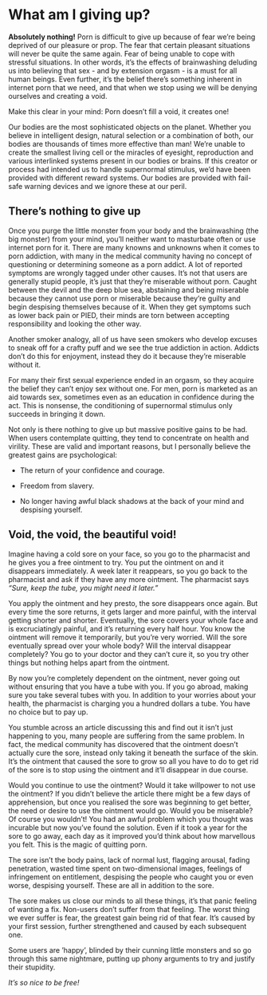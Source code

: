 # What am I giving up?

**Absolutely nothing!** Porn is difficult to give up because of fear we’re being deprived of our pleasure or prop. The fear that certain pleasant situations will never be quite the same again. Fear of being unable to cope with stressful situations. In other words, it's the effects of brainwashing deluding us into believing that sex - and by extension orgasm - is a must for all human beings. Even further, it's the belief there's something inherent in internet porn that we need, and that when we stop using we will be denying ourselves and creating a void.

Make this clear in your mind: Porn doesn’t fill a void, it creates one!

Our bodies are the most sophisticated objects on the planet. Whether you believe in intelligent design, natural selection or a combination of both, our bodies are thousands of times more effective than man! We’re unable to create the smallest living cell or the miracles of eyesight, reproduction and various interlinked systems present in our bodies or brains. If this creator or process had intended us to handle supernormal stimulus, we’d have been provided with different reward systems. Our bodies are provided with fail-safe warning devices and we ignore these at our peril.

## There’s nothing to give up

Once you purge the little monster from your body and the brainwashing (the big monster) from your mind, you’ll neither want to masturbate often or use internet porn for it. There are many knowns and unknowns when it comes to porn addiction, with many in the medical community having no concept of questioning or determining someone as a porn addict. A lot of reported symptoms are wrongly tagged under other causes. It’s not that users are generally stupid people, it’s just that they’re miserable without porn. Caught between the devil and the deep blue sea, abstaining and being miserable because they cannot use porn or miserable because they’re guilty and begin despising themselves because of it. When they get symptoms such as lower back pain or PIED, their minds are torn between accepting responsibility and looking the other way.

Another smoker analogy, all of us have seen smokers who develop excuses to sneak off for a crafty puff and we see the true addiction in action. Addicts don’t do this for enjoyment, instead they do it because they’re miserable without it.

For many their first sexual experience ended in an orgasm, so they acquire the belief they can’t enjoy sex without one. For men, porn is marketed as an aid towards sex, sometimes even as an education in confidence during the act. This is nonsense, the conditioning of supernormal stimulus only succeeds in bringing it down.

Not only is there nothing to give up but massive positive gains to be had. When users contemplate quitting, they tend to concentrate on health and virility. These are valid and important reasons, but I personally believe the greatest gains are psychological:

-   The return of your confidence and courage.

-   Freedom from slavery.

-   No longer having awful black shadows at the back of your mind and despising yourself.

## Void, the void, the beautiful void!

Imagine having a cold sore on your face, so you go to the pharmacist and he gives you a free ointment to try. You put the ointment on and it disappears immediately. A week later it reappears, so you go back to the pharmacist and ask if they have any more ointment. The pharmacist says *"Sure, keep the tube, you might need it later."*

You apply the ointment and hey presto, the sore disappears once again. But every time the sore returns, it gets larger and more painful, with the interval getting shorter and shorter. Eventually, the sore covers your whole face and is excruciatingly painful, and it’s returning every half hour. You know the ointment will remove it temporarily, but you’re very worried. Will the sore eventually spread over your whole body? Will the interval disappear completely? You go to your doctor and they can’t cure it, so you try other things but nothing helps apart from the ointment.

By now you’re completely dependent on the ointment, never going out without ensuring that you have a tube with you. If you go abroad, making sure you take several tubes with you. In addition to your worries about your health, the pharmacist is charging you a hundred dollars a tube. You have no choice but to pay up.

You stumble across an article discussing this and find out it isn’t just happening to you, many people are suffering from the same problem. In fact, the medical community has discovered that the ointment doesn’t actually cure the sore, instead only taking it beneath the surface of the skin. It’s the ointment that caused the sore to grow so all you have to do to get rid of the sore is to stop using the ointment and it’ll disappear in due course.

Would you continue to use the ointment? Would it take willpower to not use the ointment? If you didn’t believe the article there might be a few days of apprehension, but once you realised the sore was beginning to get better, the need or desire to use the ointment would go. Would you be miserable? Of course you wouldn’t! You had an awful problem which you thought was incurable but now you’ve found the solution. Even if it took a year for the sore to go away, each day as it improved you’d think about how marvellous you felt. This is the magic of quitting porn.

The sore isn’t the body pains, lack of normal lust, flagging arousal, fading penetration, wasted time spent on two-dimensional images, feelings of infringement on entitlement, despising the people who caught you or even worse, despising yourself. These are all in addition to the sore.

The sore makes us close our minds to all these things, it’s that panic feeling of wanting a fix. Non-users don’t suffer from that feeling. The worst thing we ever suffer is fear, the greatest gain being rid of that fear. It’s caused by your first session, further strengthened and caused by each subsequent one.

Some users are ’happy’, blinded by their cunning little monsters and so go through this same nightmare, putting up phony arguments to try and justify their stupidity.

*It’s so nice to be free!*
